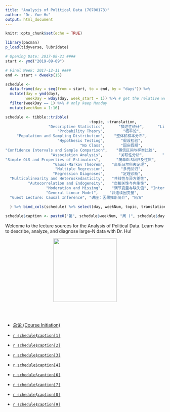 ```yaml
---
title: "Analysis of Political Data (70700173)"
author: "Dr. Yue Hu"
output: html_document
---
```


```r
knitr::opts_chunk$set(echo = TRUE)
```

```r
library(pacman)
p_load(tidyverse, lubridate)

# Opening Date: 2017-08-21 ####
start <- ymd("2019-09-09")

# Final Week: 2017-12-11 ####
end <- start + dweeks(15)

schedule <-
  data.frame(day = seq(from = start, to = end, by = "days")) %>%
  mutate(day = ymd(day),
         weekDay = wday(day, week_start = 1)) %>% # get the relative week number
  filter(weekDay == 1) %>% # only keep Monday
  mutate(weekNum = 1:16)

schedule <- tibble::tribble(
                                     ~topic, ~translation,                  ~lab,
                   "Descriptive Statistics",      "描述性统计",      "Linear Algebra and Calculus",
                       "Probability Theory",        "概率论",            "Intro to R",
     "Population and Sampling Distribution",    "整体和样本分布",          "Rmarkdown",
                       "Hypothesis Testing",       "假设检验",          "Data Input and Recoding",
                                 "No Class",       "国庆假期",              "(SKIP)",
"Confidence Intervals and Sample Comparison",    "置信区间与样本比较",        "Data Manipulation (`tidyverse`)",
                    "Association Analysis",       "关联性分析",        "Simulation",
"Simple OLS and Properties of Estimators",       "简单OLS回归及性质",        "Hypothesis Test",
                     "Gauss-Markov Theorem",   "高斯马尔科夫定理",                 "OLS",
                      "Multiple Regression",       "多元回归",                 "OLS Visualization",
                     "Regression Diagnoses",       "定理诊断",           "Diagnosis",
  "Multicolinearity and Heteroskedasticity",   "共线性与异方差性",       "Fixed Effect and Visualization",
          "Autocorrelation and Endogeneity",   "自相关性与内生性",       "IV Model",
                  "Moderation and Missing",    "调节变量与缺失值", "Interaction and Visualization",
                  "General Linear Model",     "非连续因变量",                 "Multiple Imputations",
  "Guest Lecture: Causal Inference", "讲座：因果推断简介", "N/A"
  
  ) %>% bind_cols(schedule) %>% select(day, weekNum, topic, translation, lab)

schedule$caption <- paste0("第", schedule$weekNum, "周 (", schedule$day, "): ", schedule$translation, " (", schedule$topic, ")")
```

Welcome to the lecture sources for the Analysis of Political Data.
Learn how to describe, analyze, and diagnose large-N data with Dr. Hu!

<center><img src="images/goodluck.gif" height="200"/></center>

<br><br>


* <a href="/slides_gh/slides/courses/analysisOfPoliticalData/01_courseIntro.html">总论 (Course Initiation)</a>

* <a href="/slides_gh/slides/courses/analysisOfPoliticalData/02_descriptiveStats.html">`r schedule$caption[1]`</a>

* <a href="/slides_gh/slides/courses/analysisOfPoliticalData/03_probability.html">`r schedule$caption[2]`</a>

* <a href="/slides_gh/slides/courses/analysisOfPoliticalData/04_distribution.html">`r schedule$caption[3]`</a>

* <a href="/slides_gh/slides/courses/analysisOfPoliticalData/05_hypothesis.html">`r schedule$caption[4]`</a>

* <a href="/slides_gh/slides/courses/analysisOfPoliticalData/06_ciSample.html">`r schedule$caption[6]`</a>

* <a href="/slides_gh/slides/courses/analysisOfPoliticalData/07_association.html">`r schedule$caption[7]`</a>

* <a href="/slides_gh/slides/courses/analysisOfPoliticalData/08_simpleOLS.html">`r schedule$caption[8]`</a>

* <a href="/slides_gh/slides/courses/analysisOfPoliticalData/09_assumptions.html">`r schedule$caption[9]`</a>